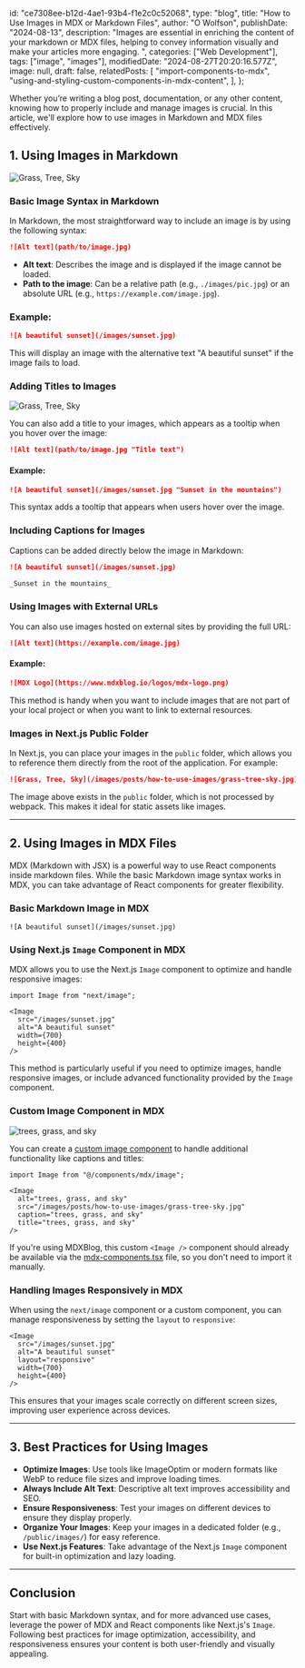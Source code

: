   id: "ce7308ee-b12d-4ae1-93b4-f1e2c0c52068",
  type: "blog",
  title: "How to Use Images in MDX or Markdown Files",
  author: "O Wolfson",
  publishDate: "2024-08-13",
  description:
    "Images are essential in enriching the content of your markdown or MDX files, helping to convey information visually and make your articles more engaging. ",
  categories: ["Web Development"],
  tags: ["image", "images"],
  modifiedDate: "2024-08-27T20:20:16.577Z",
  image: null,
  draft: false,
  relatedPosts: [
    "import-components-to-mdx",
    "using-and-styling-custom-components-in-mdx-content",
  ],
};

Whether you’re writing a blog post, documentation, or any other content, knowing how to properly include and manage images is crucial. In this article, we'll explore how to use images in Markdown and MDX files effectively.

## 1. **Using Images in Markdown**

![Grass, Tree, Sky](/images/posts/how-to-use-images/grass-tree-sky.jpg)

### Basic Image Syntax in Markdown

In Markdown, the most straightforward way to include an image is by using the following syntax:

```markdown
![Alt text](path/to/image.jpg)
```

- **Alt text**: Describes the image and is displayed if the image cannot be loaded.
- **Path to the image**: Can be a relative path (e.g., `./images/pic.jpg`) or an absolute URL (e.g., `https://example.com/image.jpg`).

### Example:

```markdown
![A beautiful sunset](/images/sunset.jpg)
```

This will display an image with the alternative text "A beautiful sunset" if the image fails to load.

### Adding Titles to Images

![Grass, Tree, Sky](/images/posts/how-to-use-images/grass-tree-sky.jpg "Grass, Tree, Sky")

You can also add a title to your images, which appears as a tooltip when you hover over the image:

```markdown
![Alt text](path/to/image.jpg "Title text")
```

#### Example:

```markdown
![A beautiful sunset](/images/sunset.jpg "Sunset in the mountains")
```

This syntax adds a tooltip that appears when users hover over the image.

### Including Captions for Images

Captions can be added directly below the image in Markdown:

```markdown
![A beautiful sunset](/images/sunset.jpg)

_Sunset in the mountains_
```

### Using Images with External URLs

You can also use images hosted on external sites by providing the full URL:

```markdown
![Alt text](https://example.com/image.jpg)
```

#### Example:

```markdown
![MDX Logo](https://www.mdxblog.io/logos/mdx-logo.png)
```

This method is handy when you want to include images that are not part of your local project or when you want to link to external resources.

### Images in Next.js Public Folder

In Next.js, you can place your images in the `public` folder, which allows you to reference them directly from the root of the application. For example:

```markdown
![Grass, Tree, Sky](/images/posts/how-to-use-images/grass-tree-sky.jpg)
```

The image above exists in the `public` folder, which is not processed by webpack. This makes it ideal for static assets like images.

---

## 2. **Using Images in MDX Files**

MDX (Markdown with JSX) is a powerful way to use React components inside markdown files. While the basic Markdown image syntax works in MDX, you can take advantage of React components for greater flexibility.

### Basic Markdown Image in MDX

```mdx
![A beautiful sunset](/images/sunset.jpg)
```

### Using Next.js `Image` Component in MDX

MDX allows you to use the Next.js `Image` component to optimize and handle responsive images:

```mdx
import Image from "next/image";

<Image
  src="/images/sunset.jpg"
  alt="A beautiful sunset"
  width={700}
  height={400}
/>
```

This method is particularly useful if you need to optimize images, handle responsive images, or include advanced functionality provided by the `Image` component.

### Custom Image Component in MDX

<Image
  alt="trees, grass, and sky"
  src="/images/posts/how-to-use-images/grass-tree-sky.jpg"
  caption="trees, grass, and sky"
  title="trees, grass, and sky"
/>

You can create a [custom image component](https://github.com/owolfdev/mdx-blog/blob/main/components/mdx/image.tsx) to handle additional functionality like captions and titles:

```mdx
import Image from "@/components/mdx/image";

<Image
  alt="trees, grass, and sky"
  src="/images/posts/how-to-use-images/grass-tree-sky.jpg"
  caption="trees, grass, and sky"
  title="trees, grass, and sky"
/>
```

If you're using MDXBlog, this custom `<Image />` component should already be available via the [mdx-components.tsx](https://github.com/owolfdev/mdx-blog/blob/main/mdx-components.tsx) file, so you don't need to import it manually.

### Handling Images Responsively in MDX

When using the `next/image` component or a custom component, you can manage responsiveness by setting the `layout` to `responsive`:

```mdx
<Image
  src="/images/sunset.jpg"
  alt="A beautiful sunset"
  layout="responsive"
  width={700}
  height={400}
/>
```

This ensures that your images scale correctly on different screen sizes, improving user experience across devices.

---

## 3. **Best Practices for Using Images**

- **Optimize Images**: Use tools like ImageOptim or modern formats like WebP to reduce file sizes and improve loading times.
- **Always Include Alt Text**: Descriptive alt text improves accessibility and SEO.
- **Ensure Responsiveness**: Test your images on different devices to ensure they display properly.
- **Organize Your Images**: Keep your images in a dedicated folder (e.g., `/public/images/`) for easy reference.
- **Use Next.js Features**: Take advantage of the Next.js `Image` component for built-in optimization and lazy loading.

---

## Conclusion

Start with basic Markdown syntax, and for more advanced use cases, leverage the power of MDX and React components like Next.js's `Image`. Following best practices for image optimization, accessibility, and responsiveness ensures your content is both user-friendly and visually appealing.

